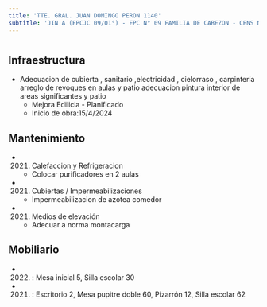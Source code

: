 ```yaml
---
title: 'TTE. GRAL. JUAN DOMINGO PERON 1140'
subtitle: 'JIN A (EPCJC 09/01°) - EPC N° 09 FAMILIA DE CABEZON - CENS N° 26'
---
```


#
## Infraestructura

* Adecuacion de cubierta , sanitario ,electricidad , cielorraso , carpinteria                                                          arreglo de revoques  en aulas y patio                                                                 adecuacion pintura interior de areas significantes  y patio 
    + Mejora Edilicia - Planificado 
    + Inicio de obra:15/4/2024 






## Mantenimiento

*  (2021) Calefaccion y Refrigeracion 
    + Colocar purificadores en 2 aulas

*  (2021) Cubiertas / Impermeabilizaciones 
    + Impermeabilizacion de azotea comedor

*  (2021) Medios de elevación 
    + Adecuar a norma montacarga





## Mobiliario

*  (2022) : Mesa inicial 5, Silla escolar 30 

*  (2021) : Escritorio 2, Mesa pupitre doble 60, Pizarrón 12, Silla escolar 62 




